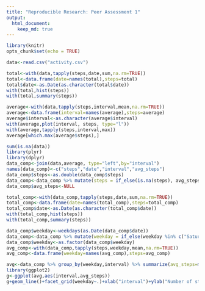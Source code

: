 ```yaml
---
title: "Reproducible Research: Peer Assessment 1"
output: 
  html_document:
    keep_md: true
---
```


```r
library(knitr)
opts_chunk$set(echo = TRUE)
```

```r
data<-read.csv("activity.csv")
```

```r
total<-with(data,tapply(steps,date,sum,na.rm=TRUE))
total<-data.frame(date=names(total),steps=total)
total$date<-as.Date(as.character(total$date))
with(total,hist(steps))
with(total,summary(steps))
```

```r
average<-with(data,tapply(steps,interval,mean,na.rm=TRUE))
average<-data.frame(interval=names(average),steps=average)
average$interval<-as.character(average$interval)
with(average,plot(interval, steps, type="l"))
with(average,tapply(steps,interval,max))
average[which.max(average$steps),]
```

```r
sum(is.na(data))
library(plyr)
library(dplyr)
data_comp<-join(data,average, type="left",by="interval")
names(data_comp)<-c("steps","date","interval","avg_steps")
data_comp$steps<-as.double(data_comp$steps)
data_comp<-data_comp %>% mutate(steps = if_else(is.na(steps), avg_steps, steps))
data_comp$avg_steps<-NULL

total_comp<-with(data_comp,tapply(steps,date,sum,na.rm=TRUE))
total_comp<-data.frame(date=names(total_comp),steps=total_comp)
total_comp$date<-as.Date(as.character(total_comp$date))
with(total_comp,hist(steps))
with(total_comp,summary(steps))
```

```r
data_comp$weekday<-weekdays(as.Date(data_comp$date))
data_comp<-data_comp %>% mutate(weekday = if_else(weekday %in% c("Saturday","Sunday"), "weekend", "weekday"))
data_comp$weekday<-as.factor(data_comp$weekday)
avg_comp<-with(data_comp,tapply(steps,weekday,mean,na.rm=TRUE))
avg_comp<-data.frame(weekday=names(avg_comp),steps=avg_comp)

avg<-data_comp %>% group_by(weekday,interval) %>% summarize(avg_steps=mean(steps))
library(ggplot2)
g<-ggplot(avg,aes(interval,avg_steps))
g+geom_line()+facet_grid(weekday~.)+xlab("interval")+ylab("Number of steps")
```

